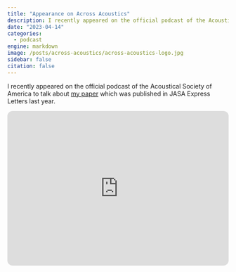 ```yaml
---
title: "Appearance on Across Acoustics"
description: I recently appeared on the official podcast of the Acoustical Society of America to talk about [my paper](../../research/papers/how-to-analyse-jasa/index.qmd) which was published in JASA Express Letters last year.
date: "2023-04-14"
categories:
  - podcast
engine: markdown
image: /posts/across-acoustics/across-acoustics-logo.jpg
sidebar: false
citation: false
---
```


I recently appeared on the official podcast of the Acoustical Society of America to talk about [my paper](../../research/papers/how-to-analyse-jasa/index.qmd) which was published in JASA Express Letters last year.

<iframe style="border-radius:12px" src="https://open.spotify.com/embed/episode/36J5RFBkugv5T8XmCtGD3i?utm_source=generator" width="100%" height="352" frameBorder="0" allowfullscreen="" allow="autoplay; clipboard-write; encrypted-media; fullscreen; picture-in-picture" loading="lazy"></iframe>